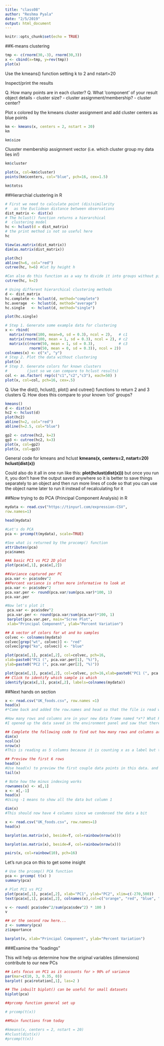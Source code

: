 ```yaml
---
title: "class08"
author: "Reshma Pyala"
date: "2/5/2019"
output: html_document
---
```


```r
knitr::opts_chunk$set(echo = TRUE)
```

##K-means clustering
```r
tmp <- c(rnorm(30,-3), rnorm(30,3))
x <- cbind(x=tmp, y=rev(tmp))
plot(x)
```

Use the kmeans() function setting k to 2 and nstart=20

Inspect/print the results

Q. How many points are in each cluster?
Q. What ‘component’ of your result object details
      - cluster size?
      - cluster assignment/membership?
      - cluster center?
      
Plot x colored by the kmeans cluster assignment and
      add cluster centers as blue points

```r
km <- kmeans(x, centers = 2, nstart = 20)
km
```

```r
km$size
```


Clusster membership assignment vector (i.e. which cluster group my data lies in!)
```r
km$cluster
```



```r
plot(x, col=km$cluster)
points(km$centers, col="blue", pch=16, cex=1.5)
```

```r
km$totss
```


##Hierarchial clustering in R

```r
# First we need to calculate point (dis)similarity
#   as the Euclidean distance between observations
dist_matrix <- dist(x)
# The hclust() function returns a hierarchical
#  clustering model
hc <- hclust(d = dist_matrix)
# the print method is not so useful here
hc
```

```r
View(as.matrix(dist_matrix))
dim(as.matrix(dist_matrix))
```

```r
plot(hc)
abline(h=6, col="red")
cutree(hc, h=6) #Cut by height h
```

```r
#Can also do this function as a way to divide it into groups without picking a specific height yourself
cutree(hc, k=2)
```

```r
# Using different hierarchical clustering methods
d <- dist_matrix
hc.complete <- hclust(d, method="complete")
hc.average  <- hclust(d, method="average")
hc.single   <- hclust(d, method="single")

plot(hc.single)
```

```r
# Step 1. Generate some example data for clustering
x <- rbind(
  matrix(rnorm(100, mean=0, sd = 0.3), ncol = 2),   # c1
  matrix(rnorm(100, mean = 1, sd = 0.3), ncol = 2), # c2
  matrix(c(rnorm(50, mean = 1, sd = 0.3),           # c3
           rnorm(50, mean = 0, sd = 0.3)), ncol = 2))
colnames(x) <- c("x", "y")
# Step 2. Plot the data without clustering
plot(x)
# Step 3. Generate colors for known clusters
#         (just so we can compare to hclust results)
col <- as.factor( rep(c("c1","c2","c3"), each=50) )
plot(x, col=col, pch=16, cex=.5)
```

Q. Use the dist(), hclust(), plot() and cutree() functions to return 2 and 3 clusters
Q. How does this compare to your known 'col' groups?

```r
kmeans()
d <- dist(x)
hc2 <- hclust(d)
plot(hc2)
abline(h=2, col="red")
abline(h=2.5, col="blue")
```

```r
gp2 <- cutree(hc2, k=2)
gp3 <- cutree(hc2, k=3)
plot(x, col=gp2)
plot(x, col=gp3)
```

General code for kmeans and hclust
**kmeans(x, centers=2, nstart=20)**
**hclust(dist(x))**

Could also do it all in one run like this:
**plot(hclust(dist(x)))**
but once you run it, you don't have the output saved anywhere so it is better to save things separately to an object and then run more lines of code so that you can use the object name later to run it instead of recalculating for it


##Now trying to do PCA (Principal Component Analysis) in R
```r
mydata <- read.csv("https://tinyurl.com/expression-CSV",
row.names=1)

head(mydata)
```

```r
#Let's do PCA
pca <- prcomp(t(mydata), scale=TRUE)

#See what is returned by the procomp() function
attributes(pca)
pca$names
```

```r
##A basic PC1 vs PC2 2D plot
plot(pca$x[,1], pca$x[,2])
```

```r
##Variance captured per PC
pca.var <- pca$sdev^2
##Percent variance is often more informative to look at
pca.var <- pca$sdev^2
pca.var.per <- round(pca.var/sum(pca.var)*100, 1)
pca.var.per
```

```r
#Now let's plot it
 pca.var <- pca$sdev^2
 pca.var.per <- round(pca.var/sum(pca.var)*100, 1)
 barplot(pca.var.per, main="Scree Plot",
 xlab="Principal Component", ylab="Percent Variation")
```

```r
## A vector of colors for wt and ko samples
colvec <- colnames(mydata)
colvec[grep("wt", colvec)] <- "red"
colvec[grep("ko", colvec)] <- "blue"

plot(pca$x[,1], pca$x[,2], col=colvec, pch=16,
xlab=paste0("PC1 (", pca.var.per[1], "%)"),
ylab=paste0("PC2 (", pca.var.per[2], "%)"))
```

```r
plot(pca$x[,1], pca$x[,2], col=colvec, pch=16,xlab=paste0("PC1 (", pca.var.per[1], "%)"),ylab=paste0("PC2 (", pca.var.per[2], "%)"))
## Click to identify which sample is which
identify(pca$x[,1], pca$x[,2], labels=colnames(mydata))
```


##Next hands on section

```r
x <- read.csv("UK_foods.csv", row.names =1)
head(x)
#*Came back and added the row.names and head so that the file is read with proper formatting and this way we don't have to adjust it later and complicate things even more*

#How many rows and columns are in your new data frame named *x*? What R functions could you use to answer this queestions?
#I opened up the data saved in the environment panel and saw that there are 17 rows and 5 columns
```

```r
## Complete the following code to find out how many rows and columns are in x?
dim(x)
ncol(x)
nrow(x)
#This is reading as 5 columns because it is counting x as a label but that space is meant to be blank - as a cross section between the two variables
```

```r
## Preview the first 6 rows
head(x)
#Use head(x) to preview the first couple data points in this data. and use tail(x) to preview the last couple data points in this data.
tail(x)
```

```r
# Note how the minus indexing works
rownames(x) <- x[,1]
x <- x[,-1]
head(x)
#Using -1 means to show all the data but column 1
```

```r
dim(x)
#This should now have 4 columns since we condensed the data a bit
```

```r
x <- read.csv("UK_foods.csv", row.names=1)
head(x)
```

```r
barplot(as.matrix(x), beside=T, col=rainbow(nrow(x)))
```

```r
barplot(as.matrix(x), beside=F, col=rainbow(nrow(x)))
```

```r
pairs(x, col=rainbow(10), pch=16)
```

Let's run pca on this to get some insight
```r
# Use the prcomp() PCA function 
pca <- prcomp( t(x) )
summary(pca)
```

```r
# Plot PC1 vs PC2
plot(pca$x[,1], pca$x[,2], xlab="PC1", ylab="PC2", xlim=c(-270,500))
text(pca$x[,1], pca$x[,2], colnames(x),col=c("orange", "red", "blue", "darkgreen"))
```

```r
v <- round( pca$sdev^2/sum(pca$sdev^2) * 100 )
v
```

```r
## or the second row here...
z <- summary(pca)
z$importance
```

```r
barplot(v, xlab="Principal Component", ylab="Percent Variation")
```




###Examine the "loadings"

This will help us determine how the original variables (dimensions) contribute to our new PCs

```r
## Lets focus on PC1 as it accounts for > 90% of variance 
par(mar=c(10, 3, 0.35, 0))
barplot( pca$rotation[,1], las=2 )
```


```r
## The inbuilt biplot() can be useful for small datasets 
biplot(pca)
```


```r
##prcomp function general set up

# prcomp(t(x))

##Main functions from today

#kmeans(x, centers = 2, nstart = 20)
#hclust(dist(x))
#prcomp(t(x))
```




